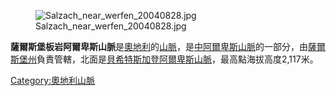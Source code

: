 [[Image:Salzach_near_werfen_20040828.jpg|right]]

'''薩爾斯堡板岩阿爾卑斯山脈'''是[[奧地利|奧地利]]的[[山脈|山脈]]，是[[中阿爾卑斯山脈|中阿爾卑斯山脈]]的一部分，由[[薩爾斯堡州|薩爾斯堡州]]負責管轄，北面是[[貝希特斯加登阿爾卑斯山脈|貝希特斯加登阿爾卑斯山脈]]，最高點海拔高度2,117米。

{{Austria-geo-stub}}
[[Category:奧地利山脈|Category:奧地利山脈]]